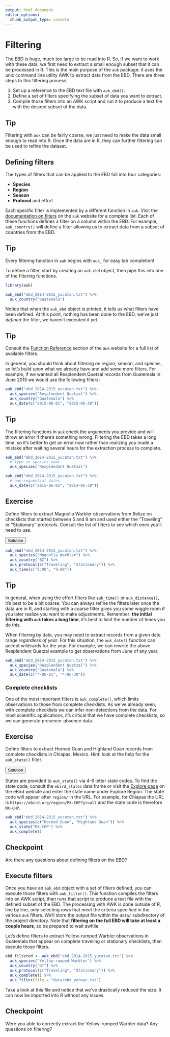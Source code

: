 ```yaml
---
output: html_document
editor_options: 
  chunk_output_type: console
---
```


# Filtering {#filter}

The EBD is huge, much too large to be read into R. So, if we want to work with these data, we first need to extract a small enough subset that it can be processed in R. This is the main purpose of the `auk` package: it uses the unix command line utility AWK to extract data from the EBD. There are three steps to this filtering process:

1. Set up a reference to the EBD text file with `auk_ebd()`.
2. Define a set of filters specifying the subset of data you want to extract.
3. Compile those filters into an AWK script and run it to produce a text file with the desired subset of the data.

<div class="tip">
  <h2>Tip</h2>
  Filtering with `auk` can be fairly coarse, we just need to make the data small enough to read into R. Once the data are in R, they can further filtering can be used to refine the dataset.
</div>

## Defining filters {#filter-define}

The types of filters that can be applied to the EBD fall into four categories:

- **Species**
- **Region**
- **Season**
- **Protocol** and effort

Each specific filter is implemented by a different function in `auk`. Visit the [documentation on filters](https://cornelllabofornithology.github.io/auk/reference/index.html#section-filter) on the `auk` website for a complete list. Each of these functions defines a filter on a column within the EBD. For example, `auk_country()` will define a filter allowing us to extract data from a subset of countries from the EBD.

<div class="tip">
  <h2>Tip</h2>
  Every filtering function in `auk` begins with `auk_` for easy tab completion!
</div>

To define a filter, start by creating an `auk_ebd` object, then pipe this into one of the filtering functions.

```r
library(auk)

auk_ebd("ebd_2014-2015_yucatan.txt") %>% 
  auk_country("Guatemala")
```

Notice that when the `auk_ebd` object is printed, it tells us what filters have been defined. At this point, nothing has been done to the EBD, we've just *defined* the filter, we haven't executed it yet.

<div class="tip">
  <h2>Tip</h2>
  Consult the [Function Reference](http://CornellLabofOrnithology.github.io/auk/reference/index.html#section-filter) section of the `auk` website for a full list of available filters.
</div>

In general, you should think about filtering on region, season, and species, so let's build upon what we already have and add some more filters. For example, if we wanted all Resplendent Quetzal records from Guatemala in June 2015 we would use the following filters:

```r
auk_ebd("ebd_2014-2015_yucatan.txt") %>% 
  auk_species("Resplendent Quetzal") %>% 
  auk_country("Guatemala") %>% 
  auk_date(c("2015-06-01", "2015-06-30"))
```

<div class="tip">
  <h2>Tip</h2>
  The filtering functions in `auk` check the arguments you provide and will throw an error if there's something wrong. Filtering the EBD takes a long time, so it's better to get an error now rather than realizing you made a mistake after waiting several hours for the extraction process to complete.
  
```r
auk_ebd("ebd_2014-2015_yucatan.txt") %>% 
  # typo in species name
  auk_species("Resplendant Quetzal")

auk_ebd("ebd_2014-2015_yucatan.txt") %>% 
  # non-sequential dates
  auk_date(c("2015-06-01", "2014-06-30"))
```
  
</div>

<div class="exercise">
  <h2>Exercise</h2>
  Define filters to extract Magnolia Warbler observations from Belize on checklists that started between 5 and 9 am and used either the "Traveling" or "Stationary" protocols. Consult the list of filters to see which ones you'll need to use.
  
  <button class="solution">Solution</button>
<div class="solution-content">

```r
auk_ebd("ebd_2014-2015_yucatan.txt") %>% 
  auk_species("Magnolia Warbler") %>% 
  auk_country("BZ") %>% 
  auk_protocol(c("Traveling", "Stationary")) %>% 
  auk_time(c("5:00", "9:00"))
```

</div>
</div>

<div class="tip">
  <h2>Tip</h2>
  In general, when using the effort filters like `auk_time()` or `auk_distance()`, it's best to be a bit coarse. You can always refine the filters later once the data are in R, and starting with a coarse filter gives you some wiggle room if you later realize you want to make adjustments. Remember: **the initial filtering with `auk` takes a long time**, it's best to limit the number of times you do this.
</div>

When filtering by date, you may need to extract records from a given date range *regardless of year*. For this situation, the `auk_date()` function can accept wildcards for the year. For example, we can rewrite the above Resplendent Quetzal example to get observations from June of any year.

```r
auk_ebd("ebd_2014-2015_yucatan.txt") %>% 
  auk_species("Resplendent Quetzal") %>% 
  auk_country("Guatemala") %>% 
  auk_date(c("*-06-01", "*-06-30"))
```

### Complete checklists {#filter-define-complete}

One of the most important filters is `auk_complete()`, which limits observations to those from complete checklists. As we've already seen, with complete checklists we can infer non-detections from the data. For most scientific applications, it's critical that we have complete checklists, so we can generate presence-absence data.

<div class="exercise">
  <h2>Exercise</h2>
  Define filters to extract Horned Guan and Highland Guan records from complete checklists in Chiapas, Mexico. Hint: look at the help for the `auk_state()` filter.
  
  <button class="solution">Solution</button>
<div class="solution-content">

States are provided to `auk_state()` via 4-6 letter state codes. To find the state code, consult the `ebird_states` data frame or visit the [Explore page](https://ebird.org/explore) on the eBird website and enter the state name under Explore Region. The state code will appear after `region/` in the URL. For example, for Chiapas the URL is `https://ebird.org/region/MX-CHP?yr=all` and the state code is therefore `MX-CHP`.

```r
auk_ebd("ebd_2014-2015_yucatan.txt") %>% 
  auk_species(c("Horned Guan", "Highland Guan")) %>% 
  auk_state("MX-CHP") %>% 
  auk_complete()
```

</div>
</div>

<div class="checkpoint">
  <h2>Checkpoint</h2>
  Are there any questions about defining filters on the EBD?
</div>

## Execute filters {#filter-execute}

Once you have an `auk_ebd` object with a set of filters defined, you can execute those filters with `auk_filter()`. This function compiles the filters into an AWK script, then runs that script to produce a text file with the defined subset of the EBD. The processing with AWK is done outside of R, line by line, only selecting rows that meet the criteria specified in the various `auk` filters. We'll store the output file within the `data/` subdirectory of the project directory. Note that **filtering on the full EBD will take at least a couple hours**, so be prepared to wait awhile. 

Let's define filters to extract Yellow-rumped Warbler observations in Guatemala that appear on complete traveling or stationary checklists, then execute those filters.

```r
ebd_filtered <- auk_ebd("ebd_2014-2015_yucatan.txt") %>% 
  auk_species("Yellow-rumped Warbler") %>% 
  auk_country("GT") %>% 
  auk_protocol(c("Traveling", "Stationary")) %>% 
  auk_complete() %>% 
  auk_filter(file = "data/ebd_yerwar.txt")
```

Take a look at this file and notice that we've drastically reduced the size. It can now be imported into R without any issues.

<div class="checkpoint">
  <h2>Checkpoint</h2>
  Were you able to correctly extract the Yellow-rumped Warbler data? Any questions on filtering?
</div>